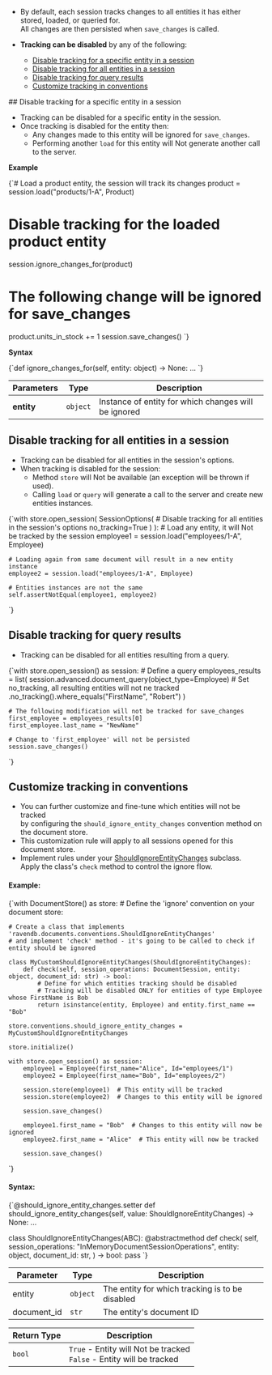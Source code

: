 
<Admonition type="note" title="">

* By default, each session tracks changes to all entities it has either stored, loaded, or queried for.  
  All changes are then persisted when `save_changes` is called.  

* **Tracking can be disabled** by any of the following:  
    * [Disable tracking for a specific entity in a session](../../../client-api/session/configuration/how-to-disable-tracking.mdx#disable-tracking-for-a-specific-entity-in-a-session)
    * [Disable tracking for all entities in a session](../../../client-api/session/configuration/how-to-disable-tracking.mdx#disable-tracking-for-all-entities-in-a-session)
    * [Disable tracking for query results](../../../client-api/session/configuration/how-to-disable-tracking.mdx#disable-tracking-for-query-results)
    * [Customize tracking in conventions](../../../client-api/session/configuration/how-to-disable-tracking.mdx#customize-tracking-in-conventions)
</Admonition>
## Disable tracking for a specific entity in a session

* Tracking can be disabled for a specific entity in the session.  
* Once tracking is disabled for the entity then:
  * Any changes made to this entity will be ignored for `save_changes`.  
  * Performing another `load` for this entity will Not generate another call to the server.
  
**Example**

<Tabs groupId='languageSyntax'>
<TabItem value="Python" label="Python">
<CodeBlock language="python disable_tracking_1@clientapi\session\configuration\disabletracking.py /}">
{`# Load a product entity, the session will track its changes
product = session.load("products/1-A", Product)

# Disable tracking for the loaded product entity
session.ignore_changes_for(product)

# The following change will be ignored for save_changes
product.units_in_stock += 1
session.save_changes()
`}
</CodeBlock>
</TabItem>
</Tabs>

**Syntax**

<TabItem value="syntax_1" label="syntax_1">
<CodeBlock language="python">
{`def ignore_changes_for(self, entity: object) -> None: ...
`}
</CodeBlock>
</TabItem>

| Parameters | Type | Description |
| - | - | - |
| **entity** | `object` | Instance of entity for which changes will be ignored |



## Disable tracking for all entities in a session

* Tracking can be disabled for all entities in the session's options.  
* When tracking is disabled for the session:  
  * Method `store` will Not be available (an exception will be thrown if used).
  * Calling `load` or `query` will generate a call to the server and create new entities instances.  

<Tabs groupId='languageSyntax'>
<TabItem value="Python" label="Python">
<CodeBlock language="python disable_tracking_2@clientapi\session\configuration\disabletracking.py /}">
{`with store.open_session(
    SessionOptions(
        # Disable tracking for all entities in the session's options
        no_tracking=True
    )
):
    # Load any entity, it will Not be tracked by the session
    employee1 = session.load("employees/1-A", Employee)

    # Loading again from same document will result in a new entity instance
    employee2 = session.load("employees/1-A", Employee)

    # Entities instances are not the same
    self.assertNotEqual(employee1, employee2)
`}
</CodeBlock>
</TabItem>
</Tabs>



## Disable tracking for query results

* Tracking can be disabled for all entities resulting from a query.

<Tabs groupId='languageSyntax'>
<TabItem value="Python" label="Python">
<CodeBlock language="python disable_tracking_3@clientapi\session\configuration\disabletracking.py /}">
{`with store.open_session() as session:
    # Define a query
    employees_results = list(
        session.advanced.document_query(object_type=Employee)
        # Set no_tracking, all resulting entities will not ne tracked
        .no_tracking().where_equals("FirstName", "Robert")
    )

    # The following modification will not be tracked for save_changes
    first_employee = employees_results[0]
    first_employee.last_name = "NewName"

    # Change to 'first_employee' will not be persisted
    session.save_changes()
`}
</CodeBlock>
</TabItem>
</Tabs>



## Customize tracking in conventions

* You can further customize and fine-tune which entities will not be tracked  
  by configuring the `should_ignore_entity_changes` convention method on the document store.
* This customization rule will apply to all sessions opened for this document store.
* Implement rules under your [ShouldIgnoreEntityChanges](../../../client-api/session/configuration/how-to-disable-tracking.mdx#syntax) subclass.  
  Apply the class's `check` method to control the ignore flow.

#### Example:

<TabItem value="disable_tracking_4" label="disable_tracking_4">
<CodeBlock language="python">
{`with DocumentStore() as store:
    # Define the 'ignore' convention on your document store:

    # Create a class that implements 'ravendb.documents.conventions.ShouldIgnoreEntityChanges'
    # and implement 'check' method - it's going to be called to check if entity should be ignored

    class MyCustomShouldIgnoreEntityChanges(ShouldIgnoreEntityChanges):
        def check(self, session_operations: DocumentSession, entity: object, document_id: str) -> bool:
            # Define for which entities tracking should be disabled
            # Tracking will be disabled ONLY for entities of type Employee whose FirstName is Bob
            return isinstance(entity, Employee) and entity.first_name == "Bob"

    store.conventions.should_ignore_entity_changes = MyCustomShouldIgnoreEntityChanges

    store.initialize()

    with store.open_session() as session:
        employee1 = Employee(first_name="Alice", Id="employees/1")
        employee2 = Employee(first_name="Bob", Id="employees/2")

        session.store(employee1)  # This entity will be tracked
        session.store(employee2)  # Changes to this entity will be ignored

        session.save_changes()

        employee1.first_name = "Bob"  # Changes to this entity will now be ignored
        employee2.first_name = "Alice"  # This entity will now be tracked

        session.save_changes()
`}
</CodeBlock>
</TabItem>

#### Syntax:

<TabItem value="syntax_2" label="syntax_2">
<CodeBlock language="python">
{`@should_ignore_entity_changes.setter
def should_ignore_entity_changes(self, value: ShouldIgnoreEntityChanges) -> None: ...

class ShouldIgnoreEntityChanges(ABC):
    @abstractmethod
    def check(
        self,
        session_operations: "InMemoryDocumentSessionOperations",
        entity: object,
        document_id: str,
    ) -> bool:
        pass
`}
</CodeBlock>
</TabItem>

| Parameter | Type | Description |
| - | - | - |
| entity | `object` | The entity for which tracking is to be disabled |
| document_id | `str` | The entity's document ID |

| Return Type | Description |
| - | - |
| `bool` | `True` - Entity will Not be tracked<br/>`False` - Entity will be tracked |




